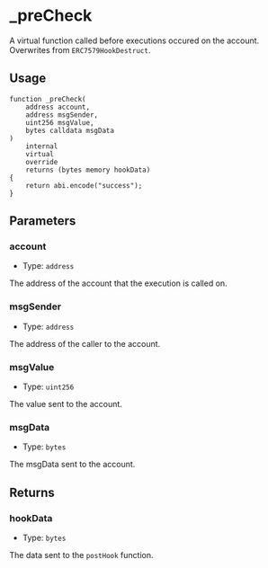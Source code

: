 # \_preCheck

A virtual function called before executions occured on the account. Overwrites from `ERC7579HookDestruct`.

## Usage

```solidity copy
function _preCheck(
    address account,
    address msgSender,
    uint256 msgValue,
    bytes calldata msgData
)
    internal
    virtual
    override
    returns (bytes memory hookData)
{
    return abi.encode("success");
}
```

## Parameters

### account

- Type: `address`

The address of the account that the execution is called on.

### msgSender

- Type: `address`

The address of the caller to the account.

### msgValue

- Type: `uint256`

The value sent to the account.

### msgData

- Type: `bytes`

The msgData sent to the account.

## Returns

### hookData

- Type: `bytes`

The data sent to the `postHook` function.
